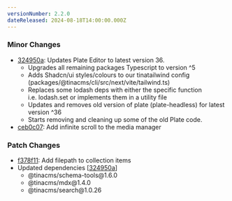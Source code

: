 ```yaml
---
versionNumber: 2.2.0
dateReleased: 2024-08-18T14:00:00.000Z
---
```


### Minor Changes

* [324950a](https://github.com/tinacms/tinacms/commit/324950a4f98cb3c0750de2210cd5dc0b95d4f440): Updates Plate Editor to latest version 36.
  * Upgrades all remaining packages Typescript to version ^5
  * Adds Shadcn/ui styles/colours to our tinatailwind config (packages/@tinacms/cli/src/next/vite/tailwind.ts)
  * Replaces some lodash deps with either the specific function i.e. lodash.set or implements them in a utility file
  * Updates and removes old version of plate (plate-headless) for latest version ^36
  * Starts removing and cleaning up some of the old Plate code.
* [ceb0c07](https://github.com/tinacms/tinacms/commit/ceb0c07dece8cd76ea499df215804bb24e6eabce): Add infinite scroll to the media manager

### Patch Changes

* [f378f11](https://github.com/tinacms/tinacms/commit/f378f114430f9a8e36bc320b6d3a7cbd4f37f508): Add filepath to collection items
* Updated dependencies \[[324950a](https://github.com/tinacms/tinacms/commit/324950a4f98cb3c0750de2210cd5dc0b95d4f440)]
  * @tinacms/schema-tools\@1.6.0
  * @tinacms/mdx\@1.4.0
  * @tinacms/search\@1.0.26
